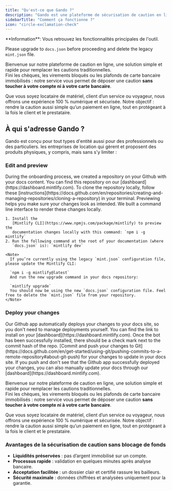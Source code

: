 ```yaml
---
title: "Qu'est-ce que Gando ?"
description: "Gando est une plateforme de sécurisation de caution en ligne. Que vous dirigiez un petit magasin ou une grande entreprise, Booqable simplifie l'ensemble du processus, de la gestion des commandes et des stocks aux réservations en ligne et à la communication avec les clients, afin que vous puissiez gagner du temps et vous concentrer sur la croissance de votre entreprise."
sidebarTitle: "Comment ça fonctionne ?"
icon: "circle-exclamation-check"
---
```


<Info>
  **Information**: Vous retrouvez les fonctionnalités principales de l'outil.

  Please upgrade to `docs.json` before proceeding and delete the legacy `mint.json` file.
</Info>

Bienvenue sur notre plateforme de caution en ligne, une solution simple et rapide pour remplacer les cautions traditionnelles.\
Fini les chèques, les virements bloqués ou les plafonds de carte bancaire immobilisés : notre service vous permet de déposer une caution **sans toucher à votre compte ni à votre carte bancaire**.

Que vous soyez locataire de matériel, client d’un service ou voyageur, nous offrons une expérience 100 % numérique et sécurisée. Notre objectif : rendre la caution aussi simple qu’un paiement en ligne, tout en protégeant à la fois le client et le prestataire.

## À qui s'adresse Gando ?

Gando est conçu pour tout types d'entité aussi pour des professionnels ou des particuliers. les entreprises de location qui gèrent et proposent des produits physiques, y compris, mais sans s'y limiter :

<Card title="Location de véhicules" icon="car">
  
</Card>

### Edit and preview

<AccordionGroup>
  <Accordion title="Clone your docs locally" icon="github">
    During the onboarding process, we created a repository on your Github with
    your docs content. You can find this repository on our
    [dashboard](https://dashboard.mintlify.com). To clone the repository
    locally, follow these
    [instructions](https://docs.github.com/en/repositories/creating-and-managing-repositories/cloning-a-repository)
    in your terminal.
  </Accordion>
  <Accordion title="Preview changes" icon="rectangle-terminal">
    Previewing helps you make sure your changes look as intended. We built a
    command line interface to render these changes locally.

    1. Install the
       [Mintlify CLI](https://www.npmjs.com/package/mintlify) to preview the
       documentation changes locally with this command: `npm i -g mintlify`
    2. Run the following command at the root of your documentation (where
       `docs.json` is): `mintlify dev`

    <Note>
      If you’re currently using the legacy `mint.json` configuration file, please update the Mintlify CLI:

      `npm i -g mintlify@latest`
      And run the new upgrade command in your docs repository:

      `mintlify upgrade`
      You should now be using the new `docs.json` configuration file. Feel free to delete the `mint.json` file from your repository.
    </Note>
  </Accordion>
</AccordionGroup>

### Deploy your changes

<AccordionGroup>
  <Accordion title="Install our Github app" icon="message-bot">
    Our Github app automatically deploys your changes to your docs site, so you
    don't need to manage deployments yourself. You can find the link to install on
    your [dashboard](https://dashboard.mintlify.com). Once the bot has been
    successfully installed, there should be a check mark next to the commit hash
    of the repo.
  </Accordion>
  <Accordion title="Push your changes" icon="rocket">
    [Commit and push your changes to
    Git](https://docs.github.com/en/get-started/using-git/pushing-commits-to-a-remote-repository#about-git-push)
    for your changes to update in your docs site. If you push and don't see that
    the Github app successfully deployed your changes, you can also manually
    update your docs through our [dashboard](https://dashboard.mintlify.com).
  </Accordion>
</AccordionGroup>

Bienvenue sur notre plateforme de caution en ligne, une solution simple et rapide pour remplacer les cautions traditionnelles.\
Fini les chèques, les virements bloqués ou les plafonds de carte bancaire immobilisés : notre service vous permet de déposer une caution **sans toucher à votre compte ni à votre carte bancaire**.

Que vous soyez locataire de matériel, client d’un service ou voyageur, nous offrons une expérience 100 % numérique et sécurisée. Notre objectif : rendre la caution aussi simple qu’un paiement en ligne, tout en protégeant à la fois le client et le prestataire.

### **Avantages de la sécurisation de caution sans blocage de fonds**

- **Liquidités préservées** : pas d’argent immobilisé sur un compte.
- **Processus rapide** : validation en quelques minutes après analyse bancaire.
- **Acceptation facilitée** : un dossier clair et certifié rassure les bailleurs.
- **Sécurité maximale** : données chiffrées et analysées uniquement pour la garantie.
